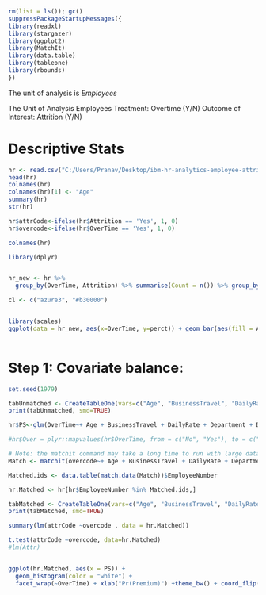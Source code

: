 
```{r}
rm(list = ls()); gc()
suppressPackageStartupMessages({
library(readxl)
library(stargazer)
library(ggplot2)
library(MatchIt)
library(data.table)
library(tableone)
library(rbounds)
})
```
The unit of analysis is *Employees* 

The Unit of Analysis Employees
Treatment: Overtime (Y/N)
Outcome of Interest: Attrition (Y/N)

# Descriptive Stats


```{r}
hr <- read.csv("C:/Users/Pranav/Desktop/ibm-hr-analytics-employee-attrition-performance/WA_Fn-UseC_-HR-Employee-Attrition.csv", header=TRUE)
head(hr)
colnames(hr)
colnames(hr)[1] <- "Age"
summary(hr)
str(hr)

hr$attrCode<-ifelse(hr$Attrition == 'Yes', 1, 0)
hr$overcode<-ifelse(hr$OverTime == 'Yes', 1, 0)
```

```{r}
colnames(hr)

library(dplyr)


hr_new <- hr %>%
  group_by(OverTime, Attrition) %>% summarise(Count = n()) %>% group_by(OverTime) %>% mutate(perct = Count * 100/sum(Count))

cl <- c("azure3", "#b30000")


library(scales)
ggplot(data = hr_new, aes(x=OverTime, y=perct)) + geom_bar(aes(fill = Attrition),stat = "identity") + scale_fill_manual(values=cl)+ labs(x = 'Over Time worked (Y/N)', y = "Percentage in Total") + theme(panel.background = element_blank())
       
```

# Step 1: Covariate balance:


```{r}
set.seed(1979)

tabUnmatched <- CreateTableOne(vars=c("Age", "BusinessTravel", "DailyRate", "Department", "DistanceFromHome", "Education", "EducationField",  "EmployeeNumber", "EnvironmentSatisfaction", "Gender", "HourlyRate", "JobInvolvement", "JobLevel", "JobRole", "JobSatisfaction", "MaritalStatus", "MonthlyIncome", "MonthlyRate", "NumCompaniesWorked", "PercentSalaryHike", "PerformanceRating", "RelationshipSatisfaction", "StockOptionLevel", "TotalWorkingYears", "TrainingTimesLastYear", "WorkLifeBalance", "YearsAtCompany", "YearsInCurrentRole", "YearsSinceLastPromotion", "YearsWithCurrManager"), strata="OverTime", test=TRUE,data=hr)
print(tabUnmatched, smd=TRUE)
```



```{r}
hr$PS<-glm(OverTime~+ Age + BusinessTravel + DailyRate + Department + DistanceFromHome + Education + EducationField + EmployeeNumber + EnvironmentSatisfaction + Gender + HourlyRate + JobInvolvement + JobLevel + JobRole + JobSatisfaction + MaritalStatus + MonthlyIncome + MonthlyRate + NumCompaniesWorked  + PercentSalaryHike + PerformanceRating + RelationshipSatisfaction + StockOptionLevel + TotalWorkingYears + TrainingTimesLastYear + WorkLifeBalance + YearsAtCompany + YearsInCurrentRole + YearsSinceLastPromotion + YearsWithCurrManager, data=hr, family = "binomial")$fitted.values

#hr$Over = plyr::mapvalues(hr$OverTime, from = c("No", "Yes"), to = c("0", "1"))
```


```{r}
# Note: the matchit command may take a long time to run with large datasets
Match <- matchit(overcode~+ Age + BusinessTravel + DailyRate + Department + DistanceFromHome + Education + EducationField  + EmployeeNumber + EnvironmentSatisfaction + Gender + HourlyRate + JobInvolvement + JobLevel + JobRole + JobSatisfaction + MaritalStatus + MonthlyIncome + MonthlyRate + NumCompaniesWorked +  PercentSalaryHike + PerformanceRating + RelationshipSatisfaction  + StockOptionLevel + TotalWorkingYears + TrainingTimesLastYear + WorkLifeBalance + YearsAtCompany + YearsInCurrentRole + YearsSinceLastPromotion + YearsWithCurrManager, data = hr, method = 'nearest', distance="logit", caliper=0.01,replace=FALSE)

Matched.ids <- data.table(match.data(Match))$EmployeeNumber

hr.Matched <- hr[hr$EmployeeNumber %in% Matched.ids,]
```

```{r}
tabMatched <- CreateTableOne(vars=c("Age", "BusinessTravel", "DailyRate", "Department", "DistanceFromHome", "Education", "EducationField", "EmployeeNumber", "EnvironmentSatisfaction", "Gender", "HourlyRate", "JobInvolvement", "JobLevel", "JobRole", "JobSatisfaction", "MaritalStatus", "MonthlyIncome", "MonthlyRate", "NumCompaniesWorked", "PercentSalaryHike", "PerformanceRating", "RelationshipSatisfaction", "StockOptionLevel", "TotalWorkingYears", "TrainingTimesLastYear", "WorkLifeBalance", "YearsAtCompany", "YearsInCurrentRole", "YearsSinceLastPromotion", "YearsWithCurrManager"), strata="OverTime", test=TRUE,data=hr.Matched)
print(tabMatched, smd=TRUE)
```

```{r}
summary(lm(attrCode ~overcode , data = hr.Matched))

t.test(attrCode ~overcode, data=hr.Matched)
#lm(Attr)


ggplot(hr.Matched, aes(x = PS)) + 
  geom_histogram(color = "white") + 
  facet_wrap(~OverTime) + xlab("Pr(Premium)") +theme_bw() + coord_flip()
```

